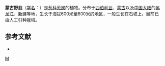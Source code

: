{{Speciesbox 
| genus = Allium
| species = prostratum
| authority = Trevir
}}
'''蒙古野韭'''（[[学名|学名]]：{{lang|la|''Allium prostratum''}}）是[[葱科|葱科]][[葱属|葱属]]的植物。分布于[[西伯利亚|西伯利亚]]、[[蒙古|蒙古]]以及[[中国大陆|中国大陆]]的[[黑龙江|黑龙江]]、[[新疆|新疆]]等地，生长于海拔600米至800米的地区，一般生长在石坡上，目前已由人工引种栽培。

== 参考文献 ==
<div class="references-small">
* {{cite web| url =http://www.bioinfo.cn/db05/KmzwSpecies.php?action=view&id=1203| title =蒙古野韭| work =《中国高等植物数据库全库》| publisher =中国科学院微生物研究所| author =昆明植物研究所| accessdate =2009-02-22| deadurl =yes| archiveurl =https://web.archive.org/web/20160305050430/http://www.bioinfo.cn/db05/KmzwSpecies.php?action=view&id=1203| archivedate =2016-03-05}}
</div>
{{Taxonbar}}

[[Category:葱属|M]]